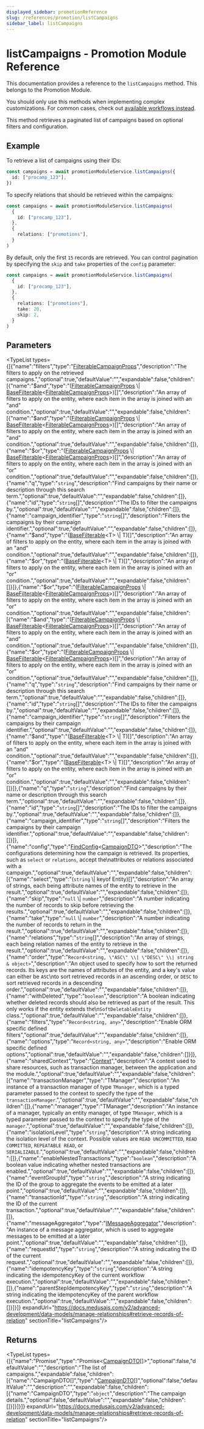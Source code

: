 ```yaml
---
displayed_sidebar: promotionReference
slug: /references/promotion/listCampaigns
sidebar_label: listCampaigns
---
```



# listCampaigns - Promotion Module Reference

This documentation provides a reference to the `listCampaigns` method. This belongs to the Promotion Module.

<Note>

You should only use this methods when implementing complex customizations. For common cases, check out [available workflows instead](/medusa-workflows-reference).

</Note>

This method retrieves a paginated list of campaigns based on optional filters and configuration.

## Example

To retrieve a list of campaigns using their IDs:

```ts
const campaigns = await promotionModuleService.listCampaigns({
  id: ["procamp_123"],
})
```

To specify relations that should be retrieved within the campaigns:

```ts
const campaigns = await promotionModuleService.listCampaigns(
  {
    id: ["procamp_123"],
  },
  {
    relations: ["promotions"],
  }
)
```

By default, only the first `15` records are retrieved. You can control pagination by specifying the `skip` and `take` properties of the `config` parameter:

```ts
const campaigns = await promotionModuleService.listCampaigns(
  {
    id: ["procamp_123"],
  },
  {
    relations: ["promotions"],
    take: 20,
    skip: 2,
  }
)
```

## Parameters

<TypeList types={[{"name":"filters","type":"[FilterableCampaignProps](../../../interfaces/promotion.FilterableCampaignProps/page.mdx)","description":"The filters to apply on the retrieved campaigns.","optional":true,"defaultValue":"","expandable":false,"children":[{"name":"$and","type":"([FilterableCampaignProps](../../../interfaces/promotion.FilterableCampaignProps/page.mdx) \\| [BaseFilterable](../../../interfaces/promotion.BaseFilterable/page.mdx)&#60;[FilterableCampaignProps](../../../interfaces/promotion.FilterableCampaignProps/page.mdx)&#62;)[]","description":"An array of filters to apply on the entity, where each item in the array is joined with an \"and\" condition.","optional":true,"defaultValue":"","expandable":false,"children":[{"name":"$and","type":"([FilterableCampaignProps](../../../interfaces/promotion.FilterableCampaignProps/page.mdx) \\| [BaseFilterable](../../../interfaces/promotion.BaseFilterable/page.mdx)&#60;[FilterableCampaignProps](../../../interfaces/promotion.FilterableCampaignProps/page.mdx)&#62;)[]","description":"An array of filters to apply on the entity, where each item in the array is joined with an \"and\" condition.","optional":true,"defaultValue":"","expandable":false,"children":[]},{"name":"$or","type":"([FilterableCampaignProps](../../../interfaces/promotion.FilterableCampaignProps/page.mdx) \\| [BaseFilterable](../../../interfaces/promotion.BaseFilterable/page.mdx)&#60;[FilterableCampaignProps](../../../interfaces/promotion.FilterableCampaignProps/page.mdx)&#62;)[]","description":"An array of filters to apply on the entity, where each item in the array is joined with an \"or\" condition.","optional":true,"defaultValue":"","expandable":false,"children":[]},{"name":"q","type":"`string`","description":"Find campaigns by their name or description through this search term.","optional":true,"defaultValue":"","expandable":false,"children":[]},{"name":"id","type":"`string`[]","description":"The IDs to filter the campaigns by.","optional":true,"defaultValue":"","expandable":false,"children":[]},{"name":"campaign_identifier","type":"`string`[]","description":"Filters the campaigns by their campaign identifier.","optional":true,"defaultValue":"","expandable":false,"children":[]},{"name":"$and","type":"([BaseFilterable](../../../interfaces/promotion.BaseFilterable/page.mdx)&#60;T&#62; \\| T)[]","description":"An array of filters to apply on the entity, where each item in the array is joined with an \"and\" condition.","optional":true,"defaultValue":"","expandable":false,"children":[]},{"name":"$or","type":"([BaseFilterable](../../../interfaces/promotion.BaseFilterable/page.mdx)&#60;T&#62; \\| T)[]","description":"An array of filters to apply on the entity, where each item in the array is joined with an \"or\" condition.","optional":true,"defaultValue":"","expandable":false,"children":[]}]},{"name":"$or","type":"([FilterableCampaignProps](../../../interfaces/promotion.FilterableCampaignProps/page.mdx) \\| [BaseFilterable](../../../interfaces/promotion.BaseFilterable/page.mdx)&#60;[FilterableCampaignProps](../../../interfaces/promotion.FilterableCampaignProps/page.mdx)&#62;)[]","description":"An array of filters to apply on the entity, where each item in the array is joined with an \"or\" condition.","optional":true,"defaultValue":"","expandable":false,"children":[{"name":"$and","type":"([FilterableCampaignProps](../../../interfaces/promotion.FilterableCampaignProps/page.mdx) \\| [BaseFilterable](../../../interfaces/promotion.BaseFilterable/page.mdx)&#60;[FilterableCampaignProps](../../../interfaces/promotion.FilterableCampaignProps/page.mdx)&#62;)[]","description":"An array of filters to apply on the entity, where each item in the array is joined with an \"and\" condition.","optional":true,"defaultValue":"","expandable":false,"children":[]},{"name":"$or","type":"([FilterableCampaignProps](../../../interfaces/promotion.FilterableCampaignProps/page.mdx) \\| [BaseFilterable](../../../interfaces/promotion.BaseFilterable/page.mdx)&#60;[FilterableCampaignProps](../../../interfaces/promotion.FilterableCampaignProps/page.mdx)&#62;)[]","description":"An array of filters to apply on the entity, where each item in the array is joined with an \"or\" condition.","optional":true,"defaultValue":"","expandable":false,"children":[]},{"name":"q","type":"`string`","description":"Find campaigns by their name or description through this search term.","optional":true,"defaultValue":"","expandable":false,"children":[]},{"name":"id","type":"`string`[]","description":"The IDs to filter the campaigns by.","optional":true,"defaultValue":"","expandable":false,"children":[]},{"name":"campaign_identifier","type":"`string`[]","description":"Filters the campaigns by their campaign identifier.","optional":true,"defaultValue":"","expandable":false,"children":[]},{"name":"$and","type":"([BaseFilterable](../../../interfaces/promotion.BaseFilterable/page.mdx)&#60;T&#62; \\| T)[]","description":"An array of filters to apply on the entity, where each item in the array is joined with an \"and\" condition.","optional":true,"defaultValue":"","expandable":false,"children":[]},{"name":"$or","type":"([BaseFilterable](../../../interfaces/promotion.BaseFilterable/page.mdx)&#60;T&#62; \\| T)[]","description":"An array of filters to apply on the entity, where each item in the array is joined with an \"or\" condition.","optional":true,"defaultValue":"","expandable":false,"children":[]}]},{"name":"q","type":"`string`","description":"Find campaigns by their name or description through this search term.","optional":true,"defaultValue":"","expandable":false,"children":[]},{"name":"id","type":"`string`[]","description":"The IDs to filter the campaigns by.","optional":true,"defaultValue":"","expandable":false,"children":[]},{"name":"campaign_identifier","type":"`string`[]","description":"Filters the campaigns by their campaign identifier.","optional":true,"defaultValue":"","expandable":false,"children":[]}]},{"name":"config","type":"[FindConfig](../../../interfaces/promotion.FindConfig/page.mdx)&#60;[CampaignDTO](../../../interfaces/promotion.CampaignDTO/page.mdx)&#62;","description":"The configurations determining how the campaign is retrieved. Its properties, such as `select` or `relations`, accept the\nattributes or relations associated with a campaign.","optional":true,"defaultValue":"","expandable":false,"children":[{"name":"select","type":"(`string` \\| keyof Entity)[]","description":"An array of strings, each being attribute names of the entity to retrieve in the result.","optional":true,"defaultValue":"","expandable":false,"children":[]},{"name":"skip","type":"`null` \\| `number`","description":"A number indicating the number of records to skip before retrieving the results.","optional":true,"defaultValue":"","expandable":false,"children":[]},{"name":"take","type":"`null` \\| `number`","description":"A number indicating the number of records to return in the result.","optional":true,"defaultValue":"","expandable":false,"children":[]},{"name":"relations","type":"`string`[]","description":"An array of strings, each being relation names of the entity to retrieve in the result.","optional":true,"defaultValue":"","expandable":false,"children":[]},{"name":"order","type":"`Record<string, \"ASC\" \\| \"DESC\" \\| string & object>`","description":"An object used to specify how to sort the returned records. Its keys are the names of attributes of the entity, and a key's value can either be `ASC`\nto sort retrieved records in an ascending order, or `DESC` to sort retrieved records in a descending order.","optional":true,"defaultValue":"","expandable":false,"children":[]},{"name":"withDeleted","type":"`boolean`","description":"A boolean indicating whether deleted records should also be retrieved as part of the result. This only works if the entity extends the\n`SoftDeletableEntity` class.","optional":true,"defaultValue":"","expandable":false,"children":[]},{"name":"filters","type":"`Record<string, any>`","description":"Enable ORM specific defined filters","optional":true,"defaultValue":"","expandable":false,"children":[]},{"name":"options","type":"`Record<string, any>`","description":"Enable ORM specific defined options","optional":true,"defaultValue":"","expandable":false,"children":[]}]},{"name":"sharedContext","type":"[Context](../../../interfaces/promotion.Context/page.mdx)","description":"A context used to share resources, such as transaction manager, between the application and the module.","optional":true,"defaultValue":"","expandable":false,"children":[{"name":"transactionManager","type":"TManager","description":"An instance of a transaction manager of type `TManager`, which is a typed parameter passed to the context to specify the type of the `transactionManager`.","optional":true,"defaultValue":"","expandable":false,"children":[]},{"name":"manager","type":"TManager","description":"An instance of a manager, typically an entity manager, of type `TManager`, which is a typed parameter passed to the context to specify the type of the `manager`.","optional":true,"defaultValue":"","expandable":false,"children":[]},{"name":"isolationLevel","type":"`string`","description":"A string indicating the isolation level of the context. Possible values are `READ UNCOMMITTED`, `READ COMMITTED`, `REPEATABLE READ`, or `SERIALIZABLE`.","optional":true,"defaultValue":"","expandable":false,"children":[]},{"name":"enableNestedTransactions","type":"`boolean`","description":"A boolean value indicating whether nested transactions are enabled.","optional":true,"defaultValue":"","expandable":false,"children":[]},{"name":"eventGroupId","type":"`string`","description":"A string indicating the ID of the group to aggregate the events to be emitted at a later point.","optional":true,"defaultValue":"","expandable":false,"children":[]},{"name":"transactionId","type":"`string`","description":"A string indicating the ID of the current transaction.","optional":true,"defaultValue":"","expandable":false,"children":[]},{"name":"messageAggregator","type":"[IMessageAggregator](../../../interfaces/promotion.IMessageAggregator/page.mdx)","description":"An instance of a message aggregator, which is used to aggregate messages to be emitted at a later point.","optional":true,"defaultValue":"","expandable":false,"children":[]},{"name":"requestId","type":"`string`","description":"A string indicating the ID of the current request.","optional":true,"defaultValue":"","expandable":false,"children":[]},{"name":"idempotencyKey","type":"`string`","description":"A string indicating the idempotencyKey of the current workflow execution.","optional":true,"defaultValue":"","expandable":false,"children":[]},{"name":"parentStepIdempotencyKey","type":"`string`","description":"A string indicating the idempotencyKey of the parent workflow execution.","optional":true,"defaultValue":"","expandable":false,"children":[]}]}]} expandUrl="https://docs.medusajs.com/v2/advanced-development/data-models/manage-relationships#retrieve-records-of-relation" sectionTitle="listCampaigns"/>

## Returns

<TypeList types={[{"name":"Promise","type":"Promise&#60;[CampaignDTO](../../../interfaces/promotion.CampaignDTO/page.mdx)[]&#62;","optional":false,"defaultValue":"","description":"The list of campaigns.","expandable":false,"children":[{"name":"CampaignDTO[]","type":"[CampaignDTO](../../../interfaces/promotion.CampaignDTO/page.mdx)[]","optional":false,"defaultValue":"","description":"","expandable":false,"children":[{"name":"CampaignDTO","type":"`object`","description":"The campaign details.","optional":false,"defaultValue":"","expandable":false,"children":[]}]}]}]} expandUrl="https://docs.medusajs.com/v2/advanced-development/data-models/manage-relationships#retrieve-records-of-relation" sectionTitle="listCampaigns"/>
